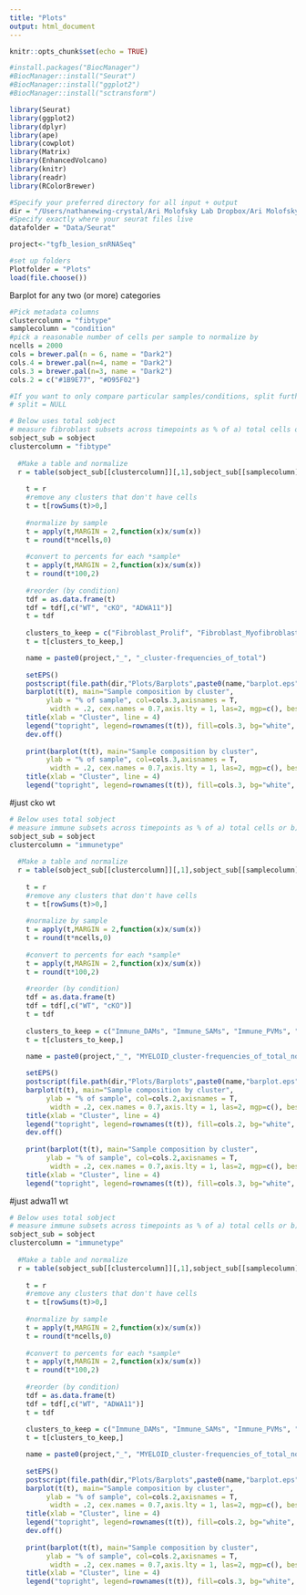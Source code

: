 ```yaml
---
title: "Plots"
output: html_document
---
```


```r
knitr::opts_chunk$set(echo = TRUE)
```

```r
#install.packages("BiocManager")
#BiocManager::install("Seurat")
#BiocManager::install("ggplot2")
#BiocManager::install("sctransform")

library(Seurat)
library(ggplot2)
library(dplyr)
library(ape)
library(cowplot)
library(Matrix)
library(EnhancedVolcano)
library(knitr)
library(readr)
library(RColorBrewer)

#Specify your preferred directory for all input + output
dir = "/Users/nathanewing-crystal/Ari Molofsky Lab Dropbox/Ari Molofsky Lab Team Folder/Nathan Ewing-Crystal/RNASeq/Lesion snRNASeq 2 Tgfb/seurat"
#Specify exactly where your seurat files live
datafolder = "Data/Seurat"

project<-"tgfb_lesion_snRNASeq"  

#set up folders
Plotfolder = "Plots"
load(file.choose())
```

Barplot for any two (or more) categories

```r
#Pick metadata columns
clustercolumn = "fibtype"
samplecolumn = "condition"
#pick a reasonable number of cells per sample to normalize by
ncells = 2000 
cols = brewer.pal(n = 6, name = "Dark2")
cols.4 = brewer.pal(n=4, name = "Dark2")
cols.3 = brewer.pal(n=3, name = "Dark2")
cols.2 = c("#1B9E77", "#D95F02")

#If you want to only compare particular samples/conditions, split further by another metadata column: 
# split = NULL
```

```r
# Below uses total sobject
# measure fibroblast subsets across timepoints as % of a) total cells or b) lesion
sobject_sub = sobject
clustercolumn = "fibtype"
  
  #Make a table and normalize
  r = table(sobject_sub[[clustercolumn]][,1],sobject_sub[[samplecolumn]][,1])
    
    t = r  
    #remove any clusters that don't have cells
    t = t[rowSums(t)>0,]
    
    #normalize by sample
    t = apply(t,MARGIN = 2,function(x)x/sum(x))
    t = round(t*ncells,0)
    
    #convert to percents for each *sample*
    t = apply(t,MARGIN = 2,function(x)x/sum(x))
    t = round(t*100,2)
    
    #reorder (by condition)
    tdf = as.data.frame(t)
    tdf = tdf[,c("WT", "cKO", "ADWA11")]
    t = tdf
    
    clusters_to_keep = c("Fibroblast_Prolif", "Fibroblast_Myofibroblast", "Fibroblast_ex-Myofibroblast",  "Fibroblast_Altered-dural_immune", "Fibroblast_Arachnoid",  "Fibroblast_Pial")
    t = t[clusters_to_keep,]

    name = paste0(project,"_", "_cluster-frequencies_of_total")
    
    setEPS()
    postscript(file.path(dir,"Plots/Barplots",paste0(name,"barplot.eps")))
    barplot(t(t), main="Sample composition by cluster",
         ylab = "% of sample", col=cols.3,axisnames = T,
          width = .2, cex.names = 0.7,axis.lty = 1, las=2, mgp=c(), beside=TRUE)
    title(xlab = "Cluster", line = 4)
    legend("topright", legend=rownames(t(t)), fill=cols.3, bg="white", inset=c(0.75, 0.02))
    dev.off()
  
    print(barplot(t(t), main="Sample composition by cluster",
         ylab = "% of sample", col=cols.3,axisnames = T,
          width = .2, cex.names = 0.7,axis.lty = 1, las=2, mgp=c(), beside=TRUE))
    title(xlab = "Cluster", line = 4)
    legend("topright", legend=rownames(t(t)), fill=cols.3, bg="white", inset=c(0.75, 0.02))
```

#just cko wt
```r
# Below uses total sobject
# measure immune subsets across timepoints as % of a) total cells or b) lesion
sobject_sub = sobject
clustercolumn = "immunetype"
  
  #Make a table and normalize
  r = table(sobject_sub[[clustercolumn]][,1],sobject_sub[[samplecolumn]][,1])
    
    t = r  
    #remove any clusters that don't have cells
    t = t[rowSums(t)>0,]
    
    #normalize by sample
    t = apply(t,MARGIN = 2,function(x)x/sum(x))
    t = round(t*ncells,0)
    
    #convert to percents for each *sample*
    t = apply(t,MARGIN = 2,function(x)x/sum(x))
    t = round(t*100,2)
    
    #reorder (by condition)
    tdf = as.data.frame(t)
    tdf = tdf[,c("WT", "cKO")]
    t = tdf
    
    clusters_to_keep = c("Immune_DAMs", "Immune_SAMs", "Immune_PVMs", "Immune_Microglia", "Immune_Mac_other",  "Immune_Monocytes_DCs", "Immune_Prolif")
    t = t[clusters_to_keep,]

    name = paste0(project,"_", "MYELOID_cluster-frequencies_of_total_noADWA11")
    
    setEPS()
    postscript(file.path(dir,"Plots/Barplots",paste0(name,"barplot.eps")))
    barplot(t(t), main="Sample composition by cluster",
         ylab = "% of sample", col=cols.2,axisnames = T,
          width = .2, cex.names = 0.7,axis.lty = 1, las=2, mgp=c(), beside=TRUE)
    title(xlab = "Cluster", line = 4)
    legend("topright", legend=rownames(t(t)), fill=cols.2, bg="white", inset=c(0.75, 0.02))
    dev.off()
  
    print(barplot(t(t), main="Sample composition by cluster",
         ylab = "% of sample", col=cols.2,axisnames = T,
          width = .2, cex.names = 0.7,axis.lty = 1, las=2, mgp=c(), beside=TRUE))
    title(xlab = "Cluster", line = 4)
    legend("topright", legend=rownames(t(t)), fill=cols.3, bg="white", inset=c(0.75, 0.02))
```
#just adwa11 wt
```r
# Below uses total sobject
# measure immune subsets across timepoints as % of a) total cells or b) lesion
sobject_sub = sobject
clustercolumn = "immunetype"
  
  #Make a table and normalize
  r = table(sobject_sub[[clustercolumn]][,1],sobject_sub[[samplecolumn]][,1])
    
    t = r  
    #remove any clusters that don't have cells
    t = t[rowSums(t)>0,]
    
    #normalize by sample
    t = apply(t,MARGIN = 2,function(x)x/sum(x))
    t = round(t*ncells,0)
    
    #convert to percents for each *sample*
    t = apply(t,MARGIN = 2,function(x)x/sum(x))
    t = round(t*100,2)
    
    #reorder (by condition)
    tdf = as.data.frame(t)
    tdf = tdf[,c("WT", "ADWA11")]
    t = tdf
    
    clusters_to_keep = c("Immune_DAMs", "Immune_SAMs", "Immune_PVMs", "Immune_Microglia", "Immune_Mac_other",  "Immune_Monocytes_DCs", "Immune_Prolif")
    t = t[clusters_to_keep,]

    name = paste0(project,"_", "MYELOID_cluster-frequencies_of_total_nocKO")
    
    setEPS()
    postscript(file.path(dir,"Plots/Barplots",paste0(name,"barplot.eps")))
    barplot(t(t), main="Sample composition by cluster",
         ylab = "% of sample", col=cols.2,axisnames = T,
          width = .2, cex.names = 0.7,axis.lty = 1, las=2, mgp=c(), beside=TRUE)
    title(xlab = "Cluster", line = 4)
    legend("topright", legend=rownames(t(t)), fill=cols.2, bg="white", inset=c(0.2, 0.02))
    dev.off()
  
    print(barplot(t(t), main="Sample composition by cluster",
         ylab = "% of sample", col=cols.2,axisnames = T,
          width = .2, cex.names = 0.7,axis.lty = 1, las=2, mgp=c(), beside=TRUE))
    title(xlab = "Cluster", line = 4)
    legend("topright", legend=rownames(t(t)), fill=cols.3, bg="white", inset=c(0.2, 0.02))
```
